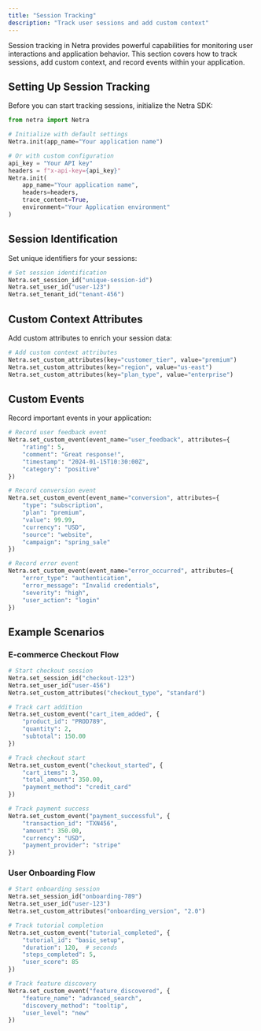 ```yaml
---
title: "Session Tracking"
description: "Track user sessions and add custom context"
---
```


Session tracking in Netra provides powerful capabilities for monitoring user interactions and application behavior. This section covers how to track sessions, add custom context, and record events within your application.

## Setting Up Session Tracking

Before you can start tracking sessions, initialize the Netra SDK:

<CodeGroup>

```python python
from netra import Netra

# Initialize with default settings
Netra.init(app_name="Your application name")

# Or with custom configuration
api_key = "Your API key"
headers = f"x-api-key={api_key}"
Netra.init(
    app_name="Your application name",
    headers=headers,
    trace_content=True,
    environment="Your Application environment"
)
```

</CodeGroup>

## Session Identification

Set unique identifiers for your sessions:

<CodeGroup>

```python python
# Set session identification
Netra.set_session_id("unique-session-id")
Netra.set_user_id("user-123")
Netra.set_tenant_id("tenant-456")
```

</CodeGroup>

## Custom Context Attributes

Add custom attributes to enrich your session data:

<CodeGroup>

```python python
# Add custom context attributes
Netra.set_custom_attributes(key="customer_tier", value="premium")
Netra.set_custom_attributes(key="region", value="us-east")
Netra.set_custom_attributes(key="plan_type", value="enterprise")
```

</CodeGroup>

## Custom Events

Record important events in your application:

<CodeGroup>

```python python
# Record user feedback event
Netra.set_custom_event(event_name="user_feedback", attributes={
    "rating": 5,
    "comment": "Great response!",
    "timestamp": "2024-01-15T10:30:00Z",
    "category": "positive"
})

# Record conversion event
Netra.set_custom_event(event_name="conversion", attributes={
    "type": "subscription",
    "plan": "premium",
    "value": 99.99,
    "currency": "USD",
    "source": "website",
    "campaign": "spring_sale"
})

# Record error event
Netra.set_custom_event(event_name="error_occurred", attributes={
    "error_type": "authentication",
    "error_message": "Invalid credentials",
    "severity": "high",
    "user_action": "login"
})
```

</CodeGroup>

## Example Scenarios

### E-commerce Checkout Flow

<CodeGroup>

```python python
# Start checkout session
Netra.set_session_id("checkout-123")
Netra.set_user_id("user-456")
Netra.set_custom_attributes("checkout_type", "standard")

# Track cart addition
Netra.set_custom_event("cart_item_added", {
    "product_id": "PROD789",
    "quantity": 2,
    "subtotal": 150.00
})

# Track checkout start
Netra.set_custom_event("checkout_started", {
    "cart_items": 3,
    "total_amount": 350.00,
    "payment_method": "credit_card"
})

# Track payment success
Netra.set_custom_event("payment_successful", {
    "transaction_id": "TXN456",
    "amount": 350.00,
    "currency": "USD",
    "payment_provider": "stripe"
})
```

</CodeGroup>

### User Onboarding Flow

<CodeGroup>

```python python
# Start onboarding session
Netra.set_session_id("onboarding-789")
Netra.set_user_id("user-123")
Netra.set_custom_attributes("onboarding_version", "2.0")

# Track tutorial completion
Netra.set_custom_event("tutorial_completed", {
    "tutorial_id": "basic_setup",
    "duration": 120,  # seconds
    "steps_completed": 5,
    "user_score": 85
})

# Track feature discovery
Netra.set_custom_event("feature_discovered", {
    "feature_name": "advanced_search",
    "discovery_method": "tooltip",
    "user_level": "new"
})
```

</CodeGroup>